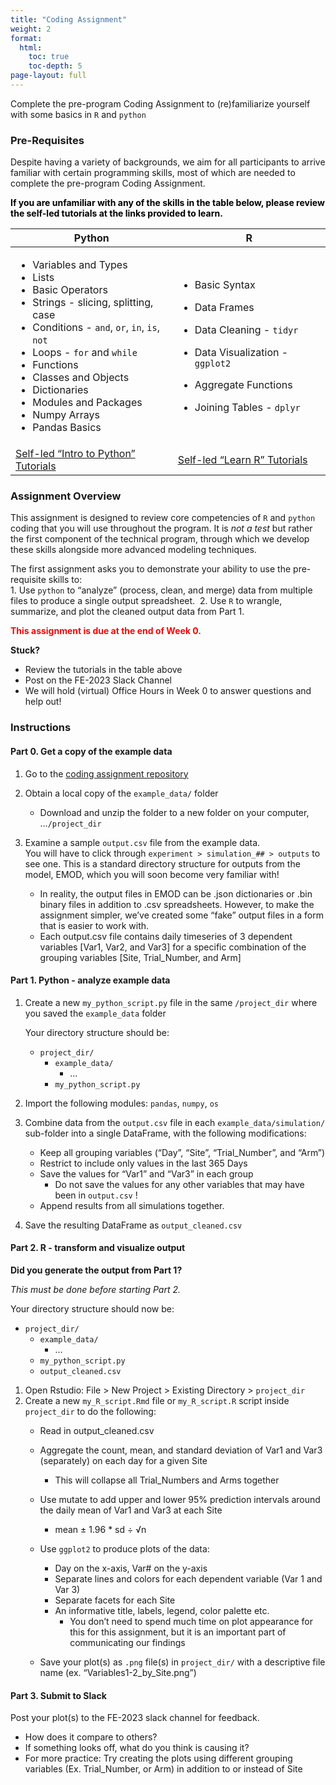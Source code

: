 ```yaml
---
title: "Coding Assignment"
weight: 2
format: 
  html: 
    toc: true
    toc-depth: 5
page-layout: full
---
```


Complete the pre-program Coding Assignment to (re)familiarize yourself with some basics in `R` and `python`

### Pre-Requisites

Despite having a variety of backgrounds, we aim for all participants to arrive familiar with certain programming skills, most of which are needed to complete the pre-program Coding Assignment.

[If you are unfamiliar with any of the skills in the table below, please review the self-led tutorials at the links provided to learn.]{style="color:black;font-weight:bold"}

+--------------------------------------------------------------------------------+--------------------------------------------------------------------------+
| Python                                                                         | R                                                                        |
+================================================================================+==========================================================================+
| -   Variables and Types                                                        | -   Basic Syntax                                                         |
| -   Lists                                                                      |                                                                          |
| -   Basic Operators                                                            | -   Data Frames                                                          |
| -   Strings - slicing, splitting, case                                         |                                                                          |
| -   Conditions - `and`, `or`, `in`, `is`, `not`                                | -   Data Cleaning - `tidyr`                                              |
| -   Loops - `for` and `while`                                                  |                                                                          |
| -   Functions                                                                  | -   Data Visualization - `ggplot2`                                       |
| -   Classes and Objects                                                        |                                                                          |
| -   Dictionaries                                                               | -   Aggregate Functions                                                  |
| -   Modules and Packages                                                       |                                                                          |
| -   Numpy Arrays                                                               | -   Joining Tables - `dplyr`                                             |
| -   Pandas Basics                                                              |                                                                          |
+--------------------------------------------------------------------------------+--------------------------------------------------------------------------+
| [Self-led "Intro to Python" Tutorials](https://www.learnpython.org/en/Welcome) | [Self-led "Learn R" Tutorials](https://www.codecademy.com/learn/learn-r) |
+--------------------------------------------------------------------------------+--------------------------------------------------------------------------+

### Assignment Overview

This assignment is designed to review core competencies of `R` and `python` coding that you will use throughout the program. It is *not a test* but rather the first component of the technical program, through which we develop these skills alongside more advanced modeling techniques.

The first assignment asks you to demonstrate your ability to use the pre-requisite skills to:  
1. Use `python` to "analyze" (process, clean, and merge) data from multiple files to produce a single output spreadsheet.\  
2. Use `R` to wrangle, summarize, and plot the cleaned output data from Part 1.

[This assignment is due at the end of Week 0.]{style="color:red;font-weight:bold"}

**Stuck?**

-   Review the tutorials in the table above  
-   Post on the FE-2023 Slack Channel  
-   We will hold (virtual) Office Hours in Week 0 to answer questions and help out!  

### Instructions

#### Part 0. Get a copy of the example data

1.  Go to the [coding assignment repository](https://github.com/numalariamodeling/FE-2023-examples/tree/main/coding_assignment/example_data)

2.  Obtain a local copy of the `example_data/` folder

    -   Download and unzip the folder to a new folder on your computer, ...`/project_dir`

3.  Examine a sample `output.csv` file from the example data.\
    You will have to click through `experiment > simulation_## > outputs` to see one. This is a standard directory structure for outputs from the model, EMOD, which you will soon become very familiar with!

    -   In reality, the output files in EMOD can be .json dictionaries or .bin binary files in addition to .csv spreadsheets. However, to make the assignment simpler, we've created some "fake" output files in a form that is easier to work with.  
    -   Each output.csv file contains daily timeseries of 3 dependent variables [Var1, Var2, and Var3] for a specific combination of the grouping variables [Site, Trial_Number, and Arm]

#### Part 1. Python - analyze example data

1.  Create a new `my_python_script.py` file in the same `/project_dir` where you saved the `example_data` folder

    Your directory structure should be:

    -   `project_dir/`  
        -   `example_data/`  
            -   ...  
        -   `my_python_script.py`  

2.  Import the following modules: `pandas`, `numpy`, `os`

3.  Combine data from the `output.csv` file in each `example_data/simulation/` sub-folder into a single DataFrame, with the following modifications:  

    -   Keep all grouping variables ("Day", "Site", "Trial_Number", and "Arm")  
    -   Restrict to include only values in the last 365 Days  
    -   Save the values for "Var1" and "Var3" in each group  
        -   Do not save the values for any other variables that may have been in `output.csv` !  
    -   Append results from all simulations together.  

4.  Save the resulting DataFrame as `output_cleaned.csv`

#### Part 2. R - transform and visualize output


**Did you generate the output from Part 1?**

*This must be done before starting Part 2.*

Your directory structure should now be:

-   `project_dir/`  
    -   `example_data/`  
        -   ...  
    -   `my_python_script.py`  
    -   `output_cleaned.csv`  


1.  Open Rstudio: File \> New Project \> Existing Directory \> `project_dir`
2.  Create a new `my_R_script.Rmd` file or `my_R_script.R` script inside `project_dir` to do the following:  
    -   Read in output_cleaned.csv

    -   Aggregate the count, mean, and standard deviation of Var1 and Var3 (separately) on each day for a given Site
        - This will collapse all Trial_Numbers and Arms together
    -   Use mutate to add upper and lower 95% prediction intervals around the daily mean of Var1 and Var3 at each Site  
        - mean ± 1.96 * sd ÷ √n         

    -   Use `ggplot2` to produce plots of the data:

        -   Day on the x-axis, Var# on the y-axis
        -   Separate lines and colors for each dependent variable (Var 1 and Var 3)
        -   Separate facets for each Site
        -   An informative title, labels, legend, color palette etc.
            -   You don't need to spend much time on plot appearance for this for this assignment, but it is an important part of communicating our findings

    -   Save your plot(s) as `.png` file(s) in `project_dir/` with a descriptive file name (ex. "Variables1-2_by_Site.png")

#### Part 3. Submit to Slack

Post your plot(s) to the FE-2023 slack channel for feedback.

-   How does it compare to others?  
-   If something looks off, what do you think is causing it?  
-   For more practice: Try creating the plots using different grouping variables (Ex. Trial_Number, or Arm) in addition to or instead of Site
